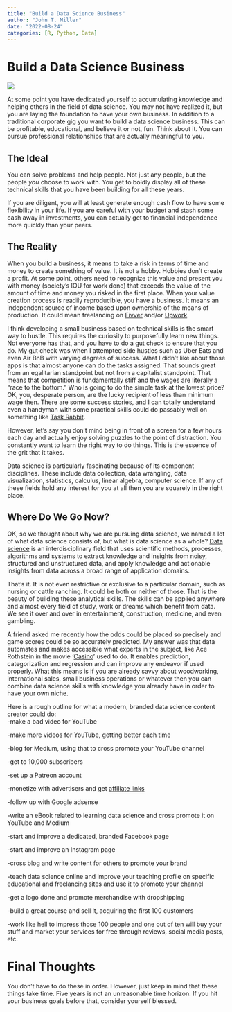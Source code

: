 ```yaml
---
title: "Build a Data Science Business"
author: "John T. Miller"
date: "2022-08-24"
categories: [R, Python, Data]
---
```


# **Build a Data Science Business**

![](thumbnail.jpg)

At some point you have dedicated yourself to accumulating knowledge and helping others in the field of data science. You may not have realized it, but you are laying the foundation to have your own business. In addition to a traditional corporate gig you want to build a data science business. This can be profitable, educational, and believe it or not, fun. Think about it. You can pursue professional relationships that are actually meaningful to you.

## **The Ideal**

You can solve problems and help people. Not just any people, but the people *you* choose to work with. You get to boldly display all of these technical skills that you have been building for all these years.

If you are diligent, you will at least generate enough cash flow to have some flexibility in your life. If you are careful with your budget and stash some cash away in investments, you can actually get to financial independence more quickly than your peers.

## **The Reality**

When you build a business, it means to take a risk in terms of time and money to create something of value. It is not a hobby. Hobbies don’t create a profit. At some point, others need to recognize this value and present you with money (society’s IOU for work done) that exceeds the value of the amount of time and money you risked in the first place. When your value creation process is readily reproducible, you have a business. It means an independent source of income based upon ownership of the means of production. It could mean freelancing on [Fivver](https://www.entrepreneur.com/article/336914) and/or [Upwork](https://www.upwork.com/resources/business-entities-pros-and-cons).

I think developing a small business based on technical skills is the smart way to hustle. This requires the curiosity to purposefully learn new things. Not everyone has that, and you have to do a gut check to ensure that you do. My gut check was when I attempted side hustles such as Uber Eats and even Air BnB with varying degrees of success. What I didn’t like about those apps is that almost anyone can do the tasks assigned. That sounds great from an egalitarian standpoint but not from a capitalist standpoint. That means that competition is fundamentally stiff and the wages are literally a “race to the bottom.” Who is going to do the simple task at the lowest price? OK, you, desperate person, are the lucky recipient of less than minimum wage then. There are some success stories, and I can totally understand even a handyman with some practical skills could do passably well on something like [Task Rabbit](https://www.taskrabbit.com/).

However, let’s say you don’t mind being in front of a screen for a few hours each day and actually enjoy solving puzzles to the point of distraction. You constantly want to learn the right way to do things. This is the essence of the grit that it takes.

Data science is particularly fascinating because of its component disciplines. These include data collection, data wrangling, data visualization, statistics, calculus, linear algebra, computer science. If any of these fields hold any interest for you at all then you are squarely in the right place.

## **Where Do We Go Now?**

OK, so we thought about why we are pursuing data science, we named a lot of what data science consists of, but what is data science as a whole? [Data science](https://en.wikipedia.org/wiki/Data_science#:~:text=Data%20science%20is%20an%20interdisciplinary,broad%20range%20of%20application%20domains.) is an interdisciplinary field that uses scientific methods, processes, algorithms and systems to extract knowledge and insights from noisy, structured and unstructured data, and apply knowledge and actionable insights from data across a broad range of application domains.

That’s it. It is not even restrictive or exclusive to a particular domain, such as nursing or cattle ranching. It could be both or neither of those. That is the beauty of building these analytical skills. The skills can be applied anywhere and almost every field of study, work or dreams which benefit from data. We see it over and over in entertainment, construction, medicine, and even gambling.

A friend asked me recently how the odds could be placed so precisely and game scores could be so accurately predicted. My answer was that data automates and makes accessible what experts in the subject, like Ace Rothstein in the movie ‘[Casino](https://en.wikipedia.org/wiki/Casino_(1995_film))’ used to do. It enables prediction, categorization and regression and can improve any endeavor if used properly. What this means is if you are already savvy about woodworking, international sales, small business operations or whatever then you can combine data science skills with knowledge you already have in order to have your own niche.

Here is a rough outline for what a modern, branded data science content creator could do:\
-make a bad video for YouTube

-make more videos for YouTube, getting better each time

-blog for Medium, using that to cross promote your YouTube channel

-get to 10,000 subscribers

-set up a Patreon account

-monetize with advertisers and get [affiliate links](https://www.cnbc.com/2022/08/23/i-make-119000-a-month-in-passive-income-here-are-businesses-you-can-start-for-99-dollars-or-less.html)

-follow up with Google adsense

-write an eBook related to learning data science and cross promote it on YouTube and Medium

-start and improve a dedicated, branded Facebook page

-start and improve an Instagram page

-cross blog and write content for others to promote your brand

-teach data science online and improve your teaching profile on specific educational and freelancing sites and use it to promote your channel

-get a logo done and promote merchandise with dropshipping

-build a great course and sell it, acquiring the first 100 customers

-work like hell to impress those 100 people and one out of ten will buy your stuff and market your services for free through reviews, social media posts, etc.

# **Final Thoughts**

You don’t have to do these in order. However, just keep in mind that these things take time. Five years is not an unreasonable time horizon. If you hit your business goals before that, consider yourself blessed.
